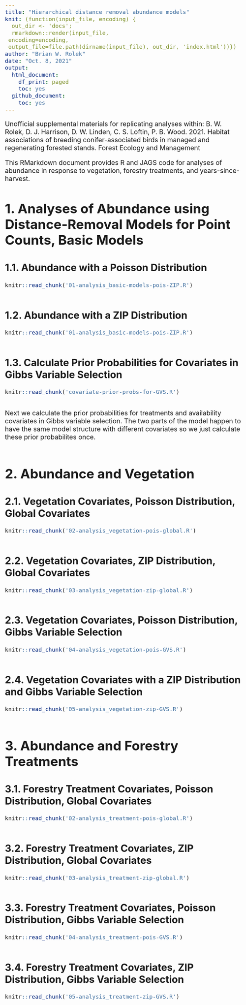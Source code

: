 ```yaml
---
title: "Hierarchical distance removal abundance models"
knit: (function(input_file, encoding) {
  out_dir <- 'docs';
  rmarkdown::render(input_file,
 encoding=encoding,
 output_file=file.path(dirname(input_file), out_dir, 'index.html'))})
author: "Brian W. Rolek"
date: "Oct. 8, 2021"
output:
  html_document:
    df_print: paged
    toc: yes
  github_document:
    toc: yes
---
```


<style type="text/css">
  body{
  font-size: 16pt;
}
</style>

Unofficial supplemental materials for replicating analyses within:
B. W. Rolek, D. J. Harrison, D. W. Linden,  C. S. Loftin, 
P. B. Wood. 2021. Habitat associations of breeding conifer-associated birds in managed and regenerating forested stands. Forest Ecology and Management 

This RMarkdown document provides R and JAGS code for analyses of abundance in response to vegetation, forestry treatments, and years-since-harvest.  

# 1. Analyses of Abundance using Distance-Removal Models for Point Counts, Basic Models  

## 1.1. Abundance with a Poisson Distribution  
```r
knitr::read_chunk('01-analysis_basic-models-pois-ZIP.R')
```
```r
```

## 1.2. Abundance with a ZIP Distribution  
```r
knitr::read_chunk('01-analysis_basic-models-pois-ZIP.R')
```
```r
```

## 1.3. Calculate Prior Probabilities for Covariates in Gibbs Variable Selection  
```r
knitr::read_chunk('covariate-prior-probs-for-GVS.R')
```
```r
```
Next we calculate the prior probabilities for treatments and availability covariates in Gibbs variable selection. The two parts of the model happen to have the same model structure with different covariates so we just calculate these prior probabilites once.  
```r
```

# 2. Abundance and Vegetation

## 2.1. Vegetation Covariates, Poisson Distribution, Global Covariates
```r
knitr::read_chunk('02-analysis_vegetation-pois-global.R')
```
```r
```

## 2.2. Vegetation Covariates, ZIP Distribution, Global Covariates
```r
knitr::read_chunk('03-analysis_vegetation-zip-global.R')
```
```r
```

## 2.3. Vegetation Covariates, Poisson Distribution, Gibbs Variable Selection
```r
knitr::read_chunk('04-analysis_vegetation-pois-GVS.R')
```
```r
```

## 2.4. Vegetation Covariates with a ZIP Distribution and Gibbs Variable Selection
```r
knitr::read_chunk('05-analysis_vegetation-zip-GVS.R')
```
```r
```

# 3. Abundance and Forestry Treatments  

## 3.1. Forestry Treatment Covariates, Poisson Distribution, Global Covariates
```r
knitr::read_chunk('02-analysis_treatment-pois-global.R')
```
```r
```

## 3.2. Forestry Treatment Covariates, ZIP Distribution, Global Covariates
```r
knitr::read_chunk('03-analysis_treatment-zip-global.R')
```
```r
```

## 3.3. Forestry Treatment Covariates, Poisson Distribution, Gibbs Variable Selection
```r
knitr::read_chunk('04-analysis_treatment-pois-GVS.R')
```
```r
```

## 3.4. Forestry Treatment Covariates, ZIP Distribution, Gibbs Variable Selection
```r
knitr::read_chunk('05-analysis_treatment-zip-GVS.R')
```
```r
```

